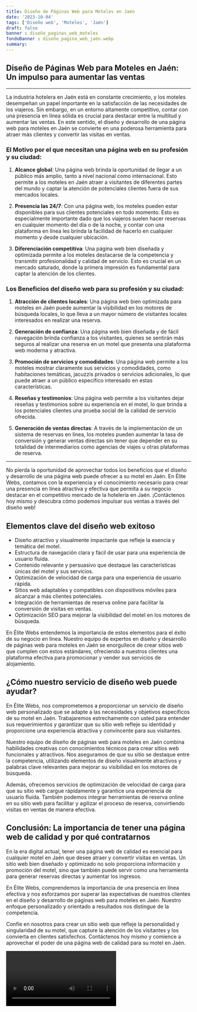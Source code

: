 ```yaml
---
title: Diseño de Páginas Web para Moteles en Jaén
date: '2023-10-04'
tags: ['Diseño web', 'Moteles', 'Jaén']
draft: false
banner : diseño_paginas_web_moteles
fondoBanner : diseño_pagina_web_jaén.webp
summary:   
---
```


## Diseño de Páginas Web para Moteles en Jaén: Un impulso para aumentar las ventas

- - -

La industria hotelera en Jaén está en constante crecimiento, y los moteles desempeñan un papel importante en la satisfacción de las necesidades de los viajeros. Sin embargo, en un entorno altamente competitivo, contar con una presencia en línea sólida es crucial para destacar entre la multitud y aumentar las ventas. En este sentido, el diseño y desarrollo de una página web para moteles en Jaén se convierte en una poderosa herramienta para atraer más clientes y convertir las visitas en ventas.

### El Motivo por el que necesitan una página web en su profesión y su ciudad:

1. **Alcance global**: Una página web brinda la oportunidad de llegar a un público más amplio, tanto a nivel nacional como internacional. Esto permite a los moteles en Jaén atraer a visitantes de diferentes partes del mundo y captar la atención de potenciales clientes fuera de sus mercados locales.

2. **Presencia las 24/7**: Con una página web, los moteles pueden estar disponibles para sus clientes potenciales en todo momento. Esto es especialmente importante dado que los viajeros suelen hacer reservas en cualquier momento del día o de la noche, y contar con una plataforma en línea les brinda la facilidad de hacerlo en cualquier momento y desde cualquier ubicación.

3. **Diferenciación competitiva**: Una página web bien diseñada y optimizada permite a los moteles destacarse de la competencia y transmitir profesionalidad y calidad de servicio. Esto es crucial en un mercado saturado, donde la primera impresión es fundamental para captar la atención de los clientes.

### Los Beneficios del diseño web para su profesión y su ciudad:

1. **Atracción de clientes locales**: Una página web bien optimizada para moteles en Jaén puede aumentar la visibilidad en los motores de búsqueda locales, lo que lleva a un mayor número de visitantes locales interesados en realizar una reserva. 

2. **Generación de confianza**: Una página web bien diseñada y de fácil navegación brinda confianza a los visitantes, quienes se sentirán más seguros al realizar una reserva en un motel que presenta una plataforma web moderna y atractiva.

3. **Promoción de servicios y comodidades**: Una página web permite a los moteles mostrar claramente sus servicios y comodidades, como habitaciones temáticas, jacuzzis privados o servicios adicionales, lo que puede atraer a un público específico interesado en estas características.

4. **Reseñas y testimonios**: Una página web permite a los visitantes dejar reseñas y testimonios sobre su experiencia en el motel, lo que brinda a los potenciales clientes una prueba social de la calidad de servicio ofrecida.

5. **Generación de ventas directas**: A través de la implementación de un sistema de reservas en línea, los moteles pueden aumentar la tasa de conversión y generar ventas directas sin tener que depender en su totalidad de intermediarios como agencias de viajes u otras plataformas de reserva.

- - -

No pierda la oportunidad de aprovechar todos los beneficios que el diseño y desarrollo de una página web puede ofrecer a su motel en Jaén. En Élite Webs, contamos con la experiencia y el conocimiento necesario para crear una presencia en línea atractiva y efectiva que permita a su negocio destacar en el competitivo mercado de la hotelería en Jaén. ¡Contáctenos hoy mismo y descubra cómo podemos impulsar sus ventas a través del diseño web!

<GifSeo />

<Cta />

## Elementos clave del diseño web exitoso

- Diseño atractivo y visualmente impactante que refleje la esencia y temática del motel.
- Estructura de navegación clara y fácil de usar para una experiencia de usuario fluida.
- Contenido relevante y persuasivo que destaque las características únicas del motel y sus servicios.
- Optimización de velocidad de carga para una experiencia de usuario rápida.
- Sitios web adaptables y compatibles con dispositivos móviles para alcanzar a más clientes potenciales.
- Integración de herramientas de reserva online para facilitar la conversión de visitas en ventas.
- Optimización SEO para mejorar la visibilidad del motel en los motores de búsqueda.

En Élite Webs entendemos la importancia de estos elementos para el éxito de su negocio en línea. Nuestro equipo de expertos en diseño y desarrollo de páginas web para moteles en Jaén se enorgullece de crear sitios web que cumplen con estos estándares, ofreciendo a nuestros clientes una plataforma efectiva para promocionar y vender sus servicios de alojamiento.

## ¿Cómo nuestro servicio de diseño web puede ayudar?

En Élite Webs, nos comprometemos a proporcionar un servicio de diseño web personalizado que se adapte a las necesidades y objetivos específicos de su motel en Jaén. Trabajaremos estrechamente con usted para entender sus requerimientos y garantizar que su sitio web refleje su identidad y proporcione una experiencia atractiva y convincente para sus visitantes.

Nuestro equipo de diseño de páginas web para moteles en Jaén combina habilidades creativas con conocimientos técnicos para crear sitios web funcionales y atractivos. Nos aseguramos de que su sitio se destaque entre la competencia, utilizando elementos de diseño visualmente atractivos y palabras clave relevantes para mejorar su visibilidad en los motores de búsqueda.

Además, ofrecemos servicios de optimización de velocidad de carga para que su sitio web cargue rápidamente y garantice una experiencia de usuario fluida. También podemos integrar herramientas de reserva online en su sitio web para facilitar y agilizar el proceso de reserva, convirtiendo visitas en ventas de manera efectiva.

## Conclusión: La importancia de tener una página web de calidad y por qué contratarnos

En la era digital actual, tener una página web de calidad es esencial para cualquier motel en Jaén que desee atraer y convertir visitas en ventas. Un sitio web bien diseñado y optimizado no solo proporciona información y promoción del motel, sino que también puede servir como una herramienta para generar reservas directas y aumentar los ingresos.

En Élite Webs, comprendemos la importancia de una presencia en línea efectiva y nos esforzamos por superar las expectativas de nuestros clientes en el diseño y desarrollo de páginas web para moteles en Jaén. Nuestro enfoque personalizado y orientado a resultados nos distingue de la competencia.

Confíe en nosotros para crear un sitio web que refleje la personalidad y singularidad de su motel, que capture la atención de los visitantes y los convierta en clientes satisfechos. Contáctenos hoy mismo y comience a aprovechar el poder de una página web de calidad para su motel en Jaén.

<Video />

<CtaBot job='Moteles' city='Jaén'/>

<Gmaps query='Jaén+españa+maps' />